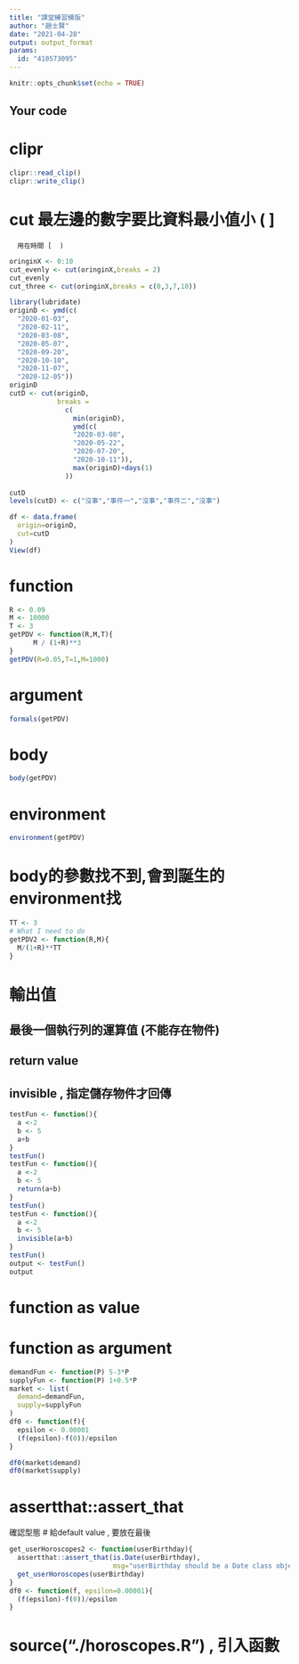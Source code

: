 ```yaml
---
title: "課堂練習模版"
author: "趙士賢"
date: "2021-04-28"
output: output_format
params:
  id: "410573095"
---
```


```r
knitr::opts_chunk$set(echo = TRUE)
```

## Your code


# clipr
```r
clipr::read_clip()
clipr::write_clip()
```

# cut 最左邊的數字要比資料最小值小 ( ]
      用在時間 [  )
```r
oringinX <- 0:10
cut_evenly <- cut(oringinX,breaks = 2)
cut_evenly
cut_three <- cut(oringinX,breaks = c(0,3,7,10))
```

```r
library(lubridate)
originD <- ymd(c(
  "2020-01-03", 
  "2020-02-11",
  "2020-03-08", 
  "2020-05-07",
  "2020-09-20",
  "2020-10-10",
  "2020-11-07",
  "2020-12-05"))
originD
cutD <- cut(originD,
            breaks = 
              c(
                min(originD),
                ymd(c(
                "2020-03-08",
                "2020-05-22",
                "2020-07-20",
                "2020-10-11")),
                max(originD)+days(1)
              ))
              
cutD
levels(cutD) <- c("沒事","事件一","沒事","事件二","沒事")

df <- data.frame(
  origin=originD,
  cut=cutD
)
View(df)
```


# function
```r
R <- 0.09
M <- 10000
T <- 3
getPDV <- function(R,M,T){
      M / (1+R)**3
}
getPDV(R=0.05,T=1,M=1000)
```

# argument
```r
formals(getPDV)
```

# body
```r
body(getPDV)
```

# environment
```r
environment(getPDV)
```

# body的參數找不到,會到誕生的environment找
```r
TT <- 3
# What I need to do
getPDV2 <- function(R,M){
  M/(1+R)**TT
}
```

#  輸出值
## 最後一個執行列的運算值 (不能存在物件)
## return value
## invisible , 指定儲存物件才回傳
```r
testFun <- function(){
  a <-2
  b <- 5
  a+b
}
testFun()
testFun <- function(){
  a <-2
  b <- 5
  return(a+b)
}
testFun()
testFun <- function(){
  a <-2
  b <- 5
  invisible(a+b)
}
testFun()
output <- testFun()
output
```
# function as value
# function as argument
```r
demandFun <- function(P) 5-3*P
supplyFun <- function(P) 1+0.5*P
market <- list(
  demand=demandFun,
  supply=supplyFun
)
df0 <- function(f){
  epsilon <- 0.00001
  (f(epsilon)-f(0))/epsilon
}

df0(market$demand)
df0(market$supply)
```

# assertthat::assert_that
  確認型態
# 給default value , 要放在最後
```r
get_userHoroscopes2 <- function(userBirthday){
  assertthat::assert_that(is.Date(userBirthday),
                          msg="userBirthday should be a Date class object.")
  get_userHoroscopes(userBirthday)
}
df0 <- function(f, epsilon=0.00001){
  (f(epsilon)-f(0))/epsilon
}
```

# source("./horoscopes.R") , 引入函數



























